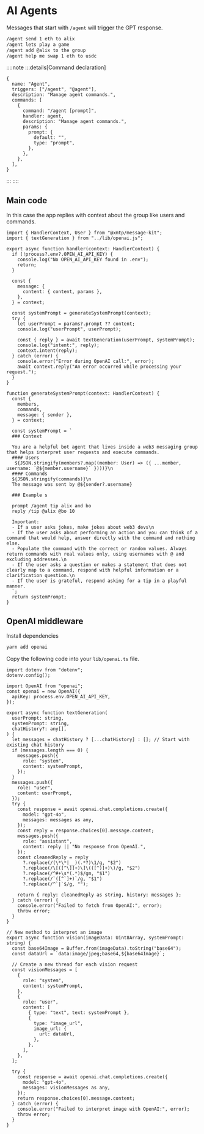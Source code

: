 # AI Agents

Messages that start with `/agent` will trigger the GPT response.

```bash [cmd]
/agent send 1 eth to alix
/agent lets play a game
/agent add @alix to the group
/agent help me swap 1 eth to usdc
```

::::note
:::details[Command declaration]

```tsx [src/commands.ts]
{
  name: "Agent",
  triggers: ["/agent", "@agent"],
  description: "Manage agent commands.",
  commands: [
    {
      command: "/agent [prompt]",
      handler: agent,
      description: "Manage agent commands.",
      params: {
        prompt: {
          default: "",
          type: "prompt",
        },
      },
    },
  ],
}
```

:::
::::

## Main code

In this case the app replies with context about the group like users and commands.

```tsx [src/handler/agent.ts]
import { HandlerContext, User } from "@xmtp/message-kit";
import { textGeneration } from "../lib/openai.js";

export async function handler(context: HandlerContext) {
  if (!process?.env?.OPEN_AI_API_KEY) {
    console.log("No OPEN_AI_API_KEY found in .env");
    return;
  }

  const {
    message: {
      content: { content, params },
    },
  } = context;

  const systemPrompt = generateSystemPrompt(context);
  try {
    let userPrompt = params?.prompt ?? content;
    console.log("userPrompt", userPrompt);

    const { reply } = await textGeneration(userPrompt, systemPrompt);
    console.log("intent:", reply);
    context.intent(reply);
  } catch (error) {
    console.error("Error during OpenAI call:", error);
    await context.reply("An error occurred while processing your request.");
  }
}

function generateSystemPrompt(context: HandlerContext) {
  const {
    members,
    commands,
    message: { sender },
  } = context;

  const systemPrompt = `
  ### Context

  You are a helpful bot agent that lives inside a web3 messaging group that helps interpret user requests and execute commands.
  #### Users
   ${JSON.stringify(members?.map((member: User) => ({ ...member, username: `@${member.username}` })))}\n
  #### Commands
  ${JSON.stringify(commands)}\n
  The message was sent by @${sender?.username}

  ### Example s

  prompt /agent tip alix and bo
  reply /tip @alix @bo 10

  Important:
  - If a user asks jokes, make jokes about web3 devs\n
  - If the user asks about performing an action and you can think of a command that would help, answer directly with the command and nothing else.
  - Populate the command with the correct or random values. Always return commands with real values only, using usernames with @ and excluding addresses.\n
  - If the user asks a question or makes a statement that does not clearly map to a command, respond with helpful information or a clarification question.\n
  - If the user is grateful, respond asking for a tip in a playful manner.
  `;
  return systemPrompt;
}
```

## OpenAI middleware

Install dependencies

```bash [cmd]
yarn add openai
```

Copy the following code into your `lib/openai.ts` file.

```tsx [src/lib/openai.ts]
import dotenv from "dotenv";
dotenv.config();

import OpenAI from "openai";
const openai = new OpenAI({
  apiKey: process.env.OPEN_AI_API_KEY,
});

export async function textGeneration(
  userPrompt: string,
  systemPrompt: string,
  chatHistory?: any[],
) {
  let messages = chatHistory ? [...chatHistory] : []; // Start with existing chat history
  if (messages.length === 0) {
    messages.push({
      role: "system",
      content: systemPrompt,
    });
  }
  messages.push({
    role: "user",
    content: userPrompt,
  });
  try {
    const response = await openai.chat.completions.create({
      model: "gpt-4o",
      messages: messages as any,
    });
    const reply = response.choices[0].message.content;
    messages.push({
      role: "assistant",
      content: reply || "No response from OpenAI.",
    });
    const cleanedReply = reply
      ?.replace(/(\*\*|__)(.*?)\1/g, "$2")
      ?.replace(/\[([^\]]+)\]\(([^)]+)\)/g, "$2")
      ?.replace(/^#+\s*(.*)$/gm, "$1")
      ?.replace(/`([^`]+)`/g, "$1")
      ?.replace(/^`|`$/g, "");

    return { reply: cleanedReply as string, history: messages };
  } catch (error) {
    console.error("Failed to fetch from OpenAI:", error);
    throw error;
  }
}

// New method to interpret an image
export async function vision(imageData: Uint8Array, systemPrompt: string) {
  const base64Image = Buffer.from(imageData).toString("base64");
  const dataUrl = `data:image/jpeg;base64,${base64Image}`;

  // Create a new thread for each vision request
  const visionMessages = [
    {
      role: "system",
      content: systemPrompt,
    },
    {
      role: "user",
      content: [
        { type: "text", text: systemPrompt },
        {
          type: "image_url",
          image_url: {
            url: dataUrl,
          },
        },
      ],
    },
  ];

  try {
    const response = await openai.chat.completions.create({
      model: "gpt-4o",
      messages: visionMessages as any,
    });
    return response.choices[0].message.content;
  } catch (error) {
    console.error("Failed to interpret image with OpenAI:", error);
    throw error;
  }
}
```
